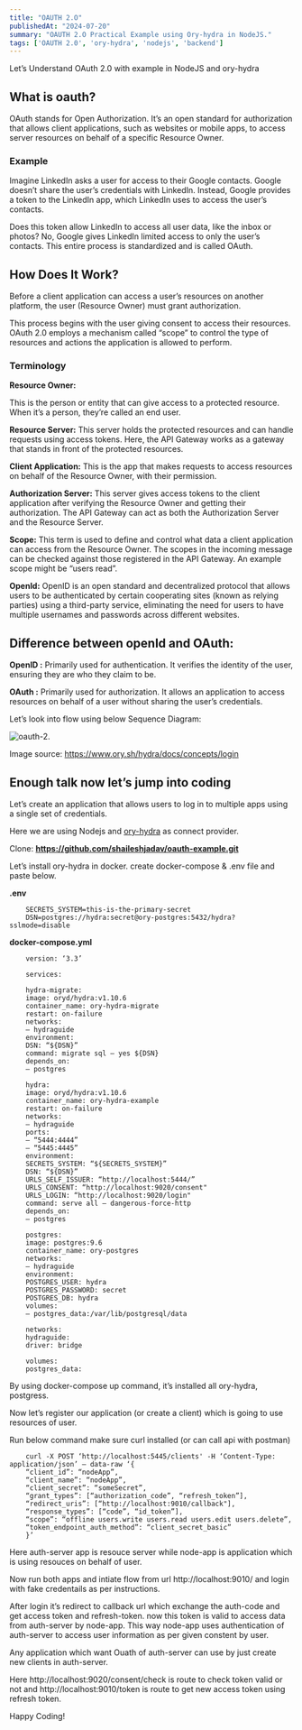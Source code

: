 ```yaml
---
title: "OAUTH 2.O"
publishedAt: "2024-07-20"
summary: "OAUTH 2.O Practical Example using Ory-hydra in NodeJS."
tags: ['OAUTH 2.0', 'ory-hydra', 'nodejs', 'backend']
---
```


Let’s Understand OAuth 2.0 with example in NodeJS and ory-hydra

## What is oauth? ##

OAuth stands for Open Authorization. It’s an open standard for authorization that allows client applications, such as websites or mobile apps, to access server resources on behalf of a specific Resource Owner.

### Example ###
Imagine LinkedIn asks a user for access to their Google contacts. Google doesn’t share the user’s credentials with LinkedIn. Instead, Google provides a token to the LinkedIn app, which LinkedIn uses to access the user’s contacts.

Does this token allow LinkedIn to access all user data, like the inbox or photos? No, Google gives LinkedIn limited access to only the user’s contacts. This entire process is standardized and is called OAuth.

## How Does It Work? ##

Before a client application can access a user’s resources on another platform, the user (Resource Owner) must grant authorization.

This process begins with the user giving consent to access their resources. OAuth 2.0 employs a mechanism called “scope” to control the type of resources and actions the application is allowed to perform.

### Terminology ###

**Resource Owner:**

This is the person or entity that can give access to a protected resource. When it’s a person, they’re called an end user.

**Resource Server:**
This server holds the protected resources and can handle requests using access tokens. Here, the API Gateway works as a gateway that stands in front of the protected resources.

**Client Application:**
This is the app that makes requests to access resources on behalf of the Resource Owner, with their permission.

**Authorization Server:**
This server gives access tokens to the client application after verifying the Resource Owner and getting their authorization. The API Gateway can act as both the Authorization Server and the Resource Server.

**Scope:**
This term is used to define and control what data a client application can access from the Resource Owner. The scopes in the incoming message can be checked against those registered in the API Gateway. An example scope might be “users read”.

**OpenId:**
 OpenID is an open standard and decentralized protocol that allows users to be authenticated by certain cooperating sites (known as relying parties) using a third-party service, eliminating the need for users to have multiple usernames and passwords across different websites.

 ## Difference between openId and OAuth: ##
 
**OpenID :** Primarily used for authentication. It verifies the identity of the user, ensuring they are who they claim to be.

**OAuth :** Primarily used for authorization. It allows an application to access resources on behalf of a user without sharing the user’s credentials.

Let’s look into flow using below Sequence Diagram:

![ oauth-2](/blogs/oauth-2.webp).

Image source: https://www.ory.sh/hydra/docs/concepts/login

## Enough talk now let’s jump into coding ##

Let’s create an application that allows users to log in to multiple apps using a single set of credentials.

Here we are using Nodejs and [ory-hydra](https://www.ory.sh/hydra) as connect provider.

Clone: **https://github.com/shaileshjadav/oauth-example.git**

Let’s install ory-hydra in docker. create docker-compose & .env file and paste below.

**.env**

```
    SECRETS_SYSTEM=this-is-the-primary-secret
    DSN=postgres://hydra:secret@ory-postgres:5432/hydra?sslmode=disable
```

**docker-compose.yml**
```
    version: ‘3.3’

    services:

    hydra-migrate:
    image: oryd/hydra:v1.10.6
    container_name: ory-hydra-migrate
    restart: on-failure
    networks:
    — hydraguide
    environment:
    DSN: “${DSN}”
    command: migrate sql — yes ${DSN}
    depends_on:
    — postgres

    hydra:
    image: oryd/hydra:v1.10.6
    container_name: ory-hydra-example
    restart: on-failure
    networks:
    — hydraguide
    ports:
    — “5444:4444”
    — “5445:4445”
    environment:
    SECRETS_SYSTEM: “${SECRETS_SYSTEM}”
    DSN: “${DSN}”
    URLS_SELF_ISSUER: “http://localhost:5444/”
    URLS_CONSENT: “http://localhost:9020/consent"
    URLS_LOGIN: “http://localhost:9020/login"
    command: serve all — dangerous-force-http
    depends_on:
    — postgres

    postgres:
    image: postgres:9.6
    container_name: ory-postgres
    networks:
    — hydraguide
    environment:
    POSTGRES_USER: hydra
    POSTGRES_PASSWORD: secret
    POSTGRES_DB: hydra
    volumes:
    — postgres_data:/var/lib/postgresql/data

    networks:
    hydraguide:
    driver: bridge

    volumes:
    postgres_data:
```

By using docker-compose up command, it’s installed all ory-hydra, postgress.

Now let’s register our application (or create a client) which is going to use resources of user.

Run below command make sure curl installed (or can call api with postman)

```
    curl -X POST ‘http://localhost:5445/clients' -H ‘Content-Type: application/json’ — data-raw ‘{
    “client_id”: “nodeApp”,
    “client_name”: “nodeApp”,
    “client_secret”: “someSecret”,
    “grant_types”: [“authorization_code”, “refresh_token”],
    “redirect_uris”: [“http://localhost:9010/callback"],
    “response_types”: [“code”, “id_token”],
    “scope”: “offline users.write users.read users.edit users.delete”,
    “token_endpoint_auth_method”: “client_secret_basic”
    }’
```

Here auth-server app is resouce server while node-app is application which is using resouces on behalf of user.

Now run both apps and intiate flow from url http://localhost:9010/ and login with fake credentails as per instructions.

After login it’s redirect to callback url which exchange the auth-code and get access token and refresh-token. now this token is valid to access data from auth-server by node-app. This way node-app uses authentication of auth-server to access user information as per given constent by user.

Any application which want Ouath of auth-server can use by just create new clients in auth-server.

Here http://localhost:9020/consent/check is route to check token valid or not and http://localhost:9010/token is route to get new access token using refresh token.

Happy Coding!